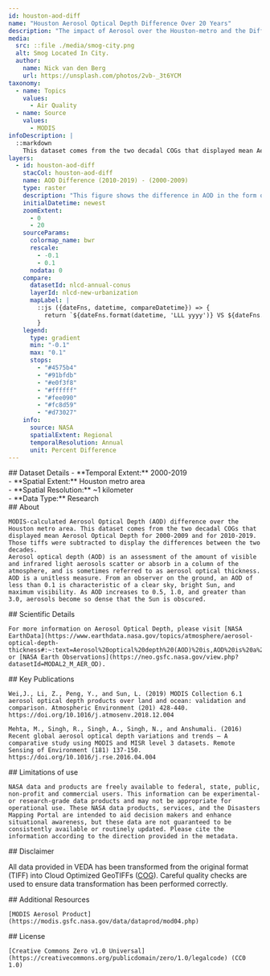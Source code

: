 ```yaml
---
id: houston-aod-diff
name: "Houston Aerosol Optical Depth Difference Over 20 Years"
description: "The impact of Aerosol over the Houston-metro and the Difference Over 20 Years"
media:
  src: ::file ./media/smog-city.png
  alt: Smog Located In City.
  author:
    name: Nick van den Berg
    url: https://unsplash.com/photos/2vb-_3t6YCM
taxonomy:
  - name: Topics
    values:
      - Air Quality
  - name: Source
    values:
      - MODIS
infoDescription: |
  ::markdown
    This dataset comes from the two decadal COGs that displayed mean Aerosol Optical Depth for 2000-2009 and for 2010-2019. Those tiffs were subtracted to display the differences between the two decades.
layers:
  - id: houston-aod-diff
    stacCol: houston-aod-diff
    name: AOD Difference (2010-2019) - (2000-2009)
    type: raster
    description: "This figure shows the difference in AOD in the form of a raster when subtracting the two decades from the original AOD Dataset"
    initialDatetime: newest
    zoomExtent:
      - 0
      - 20
    sourceParams:
      colormap_name: bwr
      rescale:
        - -0.1
        - 0.1
      nodata: 0
    compare:
      datasetId: nlcd-annual-conus
      layerId: nlcd-new-urbanization
      mapLabel: |
        ::js ({dateFns, datetime, compareDatetime}) => {
          return `${dateFns.format(datetime, 'LLL yyyy')} VS ${dateFns.format(compareDatetime, 'LLL yyyy')}`;
        }
    legend:
      type: gradient
      min: "-0.1"
      max: "0.1"
      stops:
        - "#4575b4"
        - "#91bfdb"
        - "#e0f3f8"
        - "#ffffff"
        - "#fee090"
        - "#fc8d59"
        - "#d73027"
    info:
      source: NASA
      spatialExtent: Regional
      temporalResolution: Annual
      unit: Percent Difference
---
```


<Block>
  <Prose>
    ## Dataset Details   
    - **Temporal Extent:** 2000-2019<br />
    - **Spatial Extent:** Houston metro area<br />
    - **Spatial Resolution:** ~1 kilometer<br />
    - **Data Type:** Research<br />
  </Prose>
</Block>


<Block>
  <Prose>
    ## About

    MODIS-calculated Aerosol Optical Depth (AOD) difference over the Houston metro area. This dataset comes from the two decadal COGs that displayed mean Aerosol Optical Depth for 2000-2009 and for 2010-2019. Those tiffs were subtracted to display the differences between the two decades.
    Aerosol optical depth (AOD) is an assessment of the amount of visible and infrared light aerosols scatter or absorb in a column of the atmosphere, and is sometimes referred to as aerosol optical thickness. AOD is a unitless measure. From an observer on the ground, an AOD of less than 0.1 is characteristic of a clear sky, bright Sun, and maximum visibility. As AOD increases to 0.5, 1.0, and greater than 3.0, aerosols become so dense that the Sun is obscured. 
  </Prose>
</Block>


<Block>
  <Prose>
    ## Scientific Details

    For more information on Aerosol Optical Depth, please visit [NASA EarthData](https://www.earthdata.nasa.gov/topics/atmosphere/aerosol-optical-depth-thickness#:~:text=Aerosol%20optical%20depth%20(AOD)%20is,AOD%20is%20a%20unitless%20measure.) or [NASA Earth Observations](https://neo.gsfc.nasa.gov/view.php?datasetId=MODAL2_M_AER_OD).
  </Prose>
</Block>


<Block>
  <Prose>
    ## Key Publications

    Wei,J., Li, Z., Peng, Y., and Sun, L. (2019) MODIS Collection 6.1 aerosol optical depth products over land and ocean: validation and comparison. Atmospheric Environment (201) 428-440. https://doi.org/10.1016/j.atmosenv.2018.12.004

    Mehta, M., Singh, R., Singh, A., Singh, N., and Anshumali. (2016) Recent global aerosol optical depth variations and trends — A comparative study using MODIS and MISR level 3 datasets. Remote Sensing of Environment (181) 137-150. https://doi.org/10.1016/j.rse.2016.04.004
  </Prose>
</Block>


<Block>
  <Prose>
    ## Limitations of use

    NASA data and products are freely available to federal, state, public, non-profit and commercial users. This information can be experimental- or research-grade data products and may not be appropriate for operational use. These NASA data products, services, and the Disasters Mapping Portal are intended to aid decision makers and enhance situational awareness, but these data are not guaranteed to be consistently available or routinely updated. Please cite the information according to the direction provided in the metadata.
  </Prose>
</Block>

<Block>
  <Prose>
  ## Disclaimer

  All data provided in VEDA has been transformed from the original format (TIFF) into Cloud Optimized GeoTIFFs ([COG](https://www.cogeo.org)). Careful quality checks are used to ensure data transformation has been performed correctly.  
  </Prose>
</Block>


<Block>
  <Prose>
    ## Additional Resources
    
    [MODIS Aerosol Product](https://modis.gsfc.nasa.gov/data/dataprod/mod04.php)
  </Prose>
</Block>


<Block>
  <Prose>
    ## License

    [Creative Commons Zero v1.0 Universal](https://creativecommons.org/publicdomain/zero/1.0/legalcode) (CC0 1.0)
  </Prose>
</Block>
